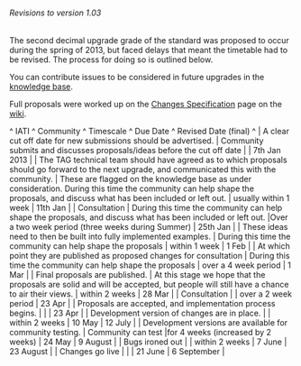 ====== Revisions to version 1.03 ======

The second decimal upgrade grade of the standard was proposed to occur during the spring of 2013, but faced delays that meant the timetable had to be revised. The process for doing so is outlined below.

You can contribute issues to be considered in future upgrades in the [[http://support.iatistandard.org/|knowledge base]].

Full proposals were worked up on the [[http://wiki.iatistandard.org/standard/revision/1.03/changes_specification|Changes Specification]] page on the [[http://wiki.iatistandard.org/|wiki]].

^ IATI ^ Community ^ Timescale ^ Due Date ^ Revised Date (final) ^
| A clear cut off date for new submissions should be advertised. | Community submits and discusses proposals/ideas before the cut off date |  | 7th Jan 2013 |
| The TAG technical team should have agreed as to which proposals should go forward to the next upgrade, and communicated this with the community. | These are flagged on the knowledge base as under consideration. During this time the community can help shape the proposals, and discuss what has been included or left out. | usually within 1 week | 11th Jan |
| Consultation | During this time the community can help shape the proposals, and discuss what has been included or left out. |Over a two week period (three weeks during Summer) | 25th Jan |
| These ideas need to then be built into fully implemented examples. | During this time the community can help shape the proposals | within 1 week | 1 Feb |
| At which point they are published as proposed changes for consultation | During this time the community can help shape the proposals | over a 4 week period | 1 Mar |
| Final proposals are published. | At this stage we hope that the proposals are solid and will be accepted, but people will still have a chance to air their views. | within 2 weeks | 28 Mar |
| Consultation |  | over a 2 week period | 23 Apr |
| Proposals are accepted, and implementation process begins. |  |  | 23 Apr |
| Development version of changes are in place. |  | within 2 weeks | 10 May | 12 July |
| Development versions are available for community testing. | Community can test |for 4 weeks (increased by 2 weeks) | 24 May | 9 August |
| Bugs ironed out |  | within 2 weeks | 7 June | 23 August |
| Changes go live |  |  | 21 June | 6 September |